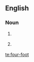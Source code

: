 ==English==
{{tea room|y=2013|m=April|fragment=four foot}}

===Noun===
{{head|en|noun}}

# {{label|en|rail transport}} {{alternative spelling of|four foot|lang=en}}
# {{label|en|curling}} {{alternative spelling of|4-foot|lang=en}}

[[te:four-foot]]